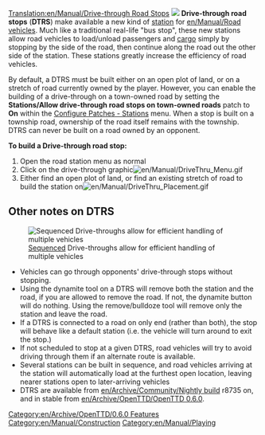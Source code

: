 [[Translation:en/Manual/Drive-through Road Stops]]
[[File:en/Manual/DriveThru Bus Stops.gif|left|]]
'''Drive-through road stops''' ('''DTRS''') make available a new kind of [[en/Manual/Stations|station]] for [[en/Manual/Road vehicles]].  Much like a traditional real-life "bus stop", these new stations allow road vehicles to load/unload passengers and [[en/Manual/Cargo|cargo]] simply by stopping by the side of the road, then continue along the road out the other side of the station.  These stations greatly increase the efficiency of road vehicles.

By default, a DTRS must be built either on an open plot of land, or on a stretch of road currently owned by the player.  However, you can enable the building of a drive-through on a town-owned road by setting the '''Stations/Allow drive-through road stops on town-owned roads''' patch to '''On''' within the [[en/Archive/Manual/Settings/Configuring patches/Stations|Configure Patches - Stations]] menu.  When a stop is built on a township road, ownership of the road itself remains with the township.  DTRS can never be built on a road owned by an opponent.


'''To build a Drive-through road stop:'''
#Open the road station menu as normal
#Click on the drive-through graphic[[File:en/Manual/DriveThru Menu.gif|none]]
#Either find an open plot of land, or find an existing stretch of road to build the station on[[File:en/Manual/DriveThru Placement.gif|none]]

==Other notes on DTRS==
[[File:en/Manual/DriveThru Multiple.gif|frame|[[en/Manual/Loading Bays#multistop|Sequenced]] Drive-throughs allow for efficient handling of multiple vehicles]]
*Vehicles can go through opponents' drive-through stops without stopping.
*Using the dynamite tool on a DTRS will remove both the station and the road, if you are allowed to remove the road. If not, the dynamite button will do nothing.  Using the remove/bulldoze tool will remove only the station and leave the road.
*If a DTRS is connected to a road on only end (rather than both), the stop will behave like a default station (i.e. the vehicle will turn around to exit the stop.)
*If not scheduled to stop at a given DTRS, road vehicles will try to avoid driving through them if an alternate route is available.
*Several stations can be built in sequence, and road vehicles arriving at the station will automatically load at the furthest open location, leaving nearer stations open to later-arriving vehicles
*DTRS are available from [[en/Archive/Community/Nightly build]] r8735 on, and in stable from [[en/Archive/OpenTTD/OpenTTD 0.6.0]].

[[Category:en/Archive/OpenTTD/0.6.0 Features]]
[[Category:en/Manual/Construction]]
[[Category:en/Manual/Playing]]